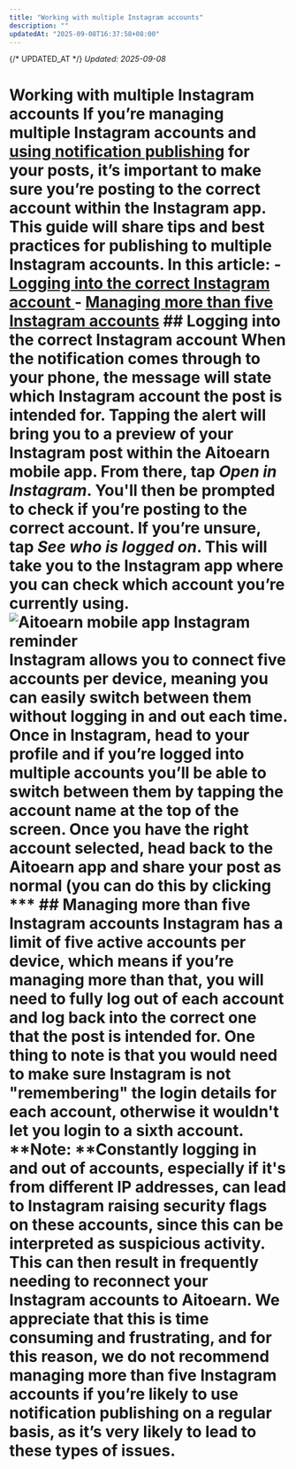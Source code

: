 ```yaml
---
title: "Working with multiple Instagram accounts"
description: ""
updatedAt: "2025-09-08T16:37:58+08:00"
---
```

{/* UPDATED_AT */}
_Updated: 2025-09-08_

# Working with multiple Instagram accounts If you’re managing multiple Instagram accounts and [using notification publishing](https://support.aitoearn.com//support.aitoearn.com/article/658-using-notification-publishing) for your posts, it’s important to make sure you’re posting to the correct account within the Instagram app. This guide will share tips and best practices for publishing to multiple Instagram accounts. In this article: - [Logging into the correct Instagram account ](#Logging-into-the-correct-Instagram-account-fm-k_) - [Managing more than five Instagram accounts](#Managing-more-than-five-Instagram-accounts-kE_O6) ## Logging into the correct Instagram account When the notification comes through to your phone, the message will state which Instagram account the post is intended for. Tapping the alert will bring you to a preview of your Instagram post within the Aitoearn mobile app. From there, tap ***Open in Instagram***. You'll then be prompted to check if you’re posting to the correct account. If you’re unsure, tap ***See who is logged on***. This will take you to the Instagram app where you can check which account you’re currently using. ![Aitoearn mobile app Instagram reminder](//d33v4339jhl8k0.cloudfront.net/docs/assets/64cb6cf86d4a3e191f237e66/images/651499dc556a3e3cf18cc027/img-1714411-1695848922-1561476440.png) Instagram allows you to connect five accounts per device, meaning you can easily switch between them without logging in and out each time. Once in Instagram, head to your profile and if you’re logged into multiple accounts you’ll be able to switch between them by tapping the account name at the top of the screen. Once you have the right account selected, head back to the Aitoearn app and share your post as normal (you can do this by clicking *** ## Managing more than five Instagram accounts Instagram has a limit of five active accounts per device, which means if you’re managing more than that, you will need to fully log out of each account and log back into the correct one that the post is intended for. One thing to note is that you would need to make sure Instagram is not "remembering" the login details for each account, otherwise it wouldn't let you login to a sixth account. **Note: **Constantly logging in and out of accounts, especially if it's from different IP addresses, can lead to Instagram raising security flags on these accounts, since this can be interpreted as suspicious activity. This can then result in frequently needing to reconnect your Instagram accounts to Aitoearn. We appreciate that this is time consuming and frustrating, and for this reason, we do not recommend managing more than five Instagram accounts if you’re likely to use notification publishing on a regular basis, as it’s very likely to lead to these types of issues.